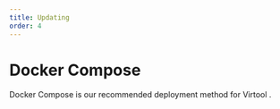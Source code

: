 ```yaml
---
title: Updating
order: 4
---
```



# Docker Compose

Docker Compose is our recommended deployment method for Virtool <LegacyVersion />.
